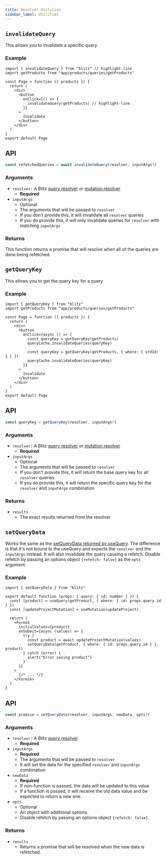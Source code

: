 ```yaml
---
title: Resolver Utilities
sidebar_label: Utilities
---
```


## `invalidateQuery`

This allows you to invalidate a specific query.

### Example

```tsx
import { invalidateQuery } from "blitz" // highlight-line
import getProducts from "app/products/queries/getProducts"

const Page = function ({ products }) {
  return (
    <div>
      <button
        onClick={() => {
          invalidateQuery(getProducts) // highlight-line
        }}
      >
        Invalidate
      </button>
    </div>
  )
}
export default Page
```

## API

<!-- prettier-ignore -->
```js
const refetchedQueries = await invalidateQuery(resolver, inputArgs?)
```

### Arguments

- `resolver:` A Blitz [query resolver](./query-resolvers) or [mutation resolver](./mutation-resolvers)
  - **Required**
- `inputArgs`
  - Optional
  - The arguments that will be passed to `resolver`
  - If you don't provide this, it will invalidate all `resolver` queries
  - If you do provide this, it will only invalidate queries for `resolver` with matching `inputArgs`

### Returns

This function returns a promise that will resolve when all of the queries are done being refetched.

## `getQueryKey`

This allows you to get the query key for a query

### Example

```tsx
import { getQueryKey } from "blitz"
import getProducts from "app/products/queries/getProducts"

const Page = function ({ products }) {
  return (
    <div>
      <button
        onClick={async () => {
          const queryKey = getQueryKey(getProducts)
          queryCache.invalidateQueries(queryKey)

          const queryKey = getQueryKey(getProducts, { where: { ordId: 1 } })
          queryCache.invalidateQueries(queryKey)
        }}
      >
        Invalidate
      </button>
    </div>
  )
}
export default Page
```

## API

<!-- prettier-ignore -->
```js
const queryKey = getQueryKey(resolver, inputArgs?)
```

### Arguments

- `resolver:` A Blitz [query resolver](./query-resolvers) or [mutation resolver](./mutation-resolvers)
  - **Required**
- `inputArgs`
  - Optional
  - The arguments that will be passed to `resolver`
  - If you don't provide this, it will return the base query key for all `resolver` queries
  - If you do provide this, it will return the specific query key for the `resolver` and `inputArgs` combination

### Returns

- `results`
  - The exact results returned from the resolver

## `setQueryData`

Works the same as the [setQueryData returned by useQuery](./use-query#setQueryData). The difference is that it's not bound to the
useQuery and expects the `resolver` and the `inputArgs` instead. It will also invalidate the query causing a refetch.
Disable refetch by passing an options object `{refetch: false}` as the `opts` argument.

### Example

```tsx
import { setQueryData } from "blitz"

export default function (props: { query: { id: number } }) {
  const [product] = useQuery(getProduct, { where: { id: props.query.id } })
  const [updateProjectMutation] = useMutation(updateProject)

  return (
    <Formik
      initialValues={product}
      onSubmit={async (values) => {
        try {
          const product = await updateProjectMutation(values)
          setQueryData(getProduct, { where: { id: props.query.id } }, product)
        } catch (error) {
          alert("Error saving product")
        }
      }}
    >
      {/* ... */}
    </Formik>
  )
}
```

## API

<!-- prettier-ignore -->
```js
const promise = setQueryData(resolver, inputArgs, newData, opts?)
```

### Arguments

- `resolver:` A Blitz [query resolver](./query-resolvers).
  - **Required**
- `inputArgs`
  - **Required**
  - The arguments that will be passed to `resolver`
  - It will set the data for the specified `resolver` and `inputArgs` combination
- `newData`
  - **Required**
  - If non-function is passed, the data will be updated to this value
  - If a function is passed, it will receive the old data value and be expected to return a new one.
- `opts`
  - Optional
  - An object with additional options.
  - Disable refetch by passing an options object `{refetch: false}`.

### Returns

- `results`
  - Returns a promise that will be resolved when the new data is refetched.
